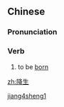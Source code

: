 ==Chinese==
{{zh-forms}}

===Pronunciation===
{{zh-pron
|m=jiàngshēng
|h=pfs=kong-sên
|cat=v
}}

===Verb===
{{zh-verb}}

# {{lb|zh|archaic}} to be [[born]]

[[Category:Mandarin archaic terms|jiang4sheng1]]

[[zh:降生]]